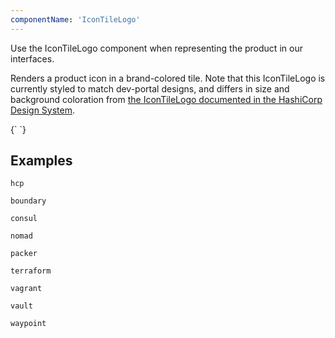 ```yaml
---
componentName: 'IconTileLogo'
---
```


Use the IconTileLogo component when representing the product in our interfaces.

Renders a product icon in a brand-colored tile. Note that this IconTileLogo
is currently styled to match dev-portal designs, and differs in size and
background coloration from [the IconTileLogo documented in the
HashiCorp Design System](https://www.figma.com/file/noyY6dUMDYjmySpHcMjhkN/HDS-Product---Components-%5BWIP%5D?node-id=1377%3A11992).

<LiveComponent>
{`
    <IconTileLogo productSlug="waypoint" />
`}
</LiveComponent>

## Examples

`hcp`

<IconTileLogo productSlug="hcp" />

`boundary`

<IconTileLogo productSlug="boundary" />

`consul`

<IconTileLogo productSlug="consul" />

`nomad`

<IconTileLogo productSlug="nomad" />

`packer`

<IconTileLogo productSlug="packer" />

`terraform`

<IconTileLogo productSlug="terraform" />

`vagrant`

<IconTileLogo productSlug="vagrant" />

`vault`

<IconTileLogo productSlug="vault" />

`waypoint`

<IconTileLogo productSlug="waypoint" />
